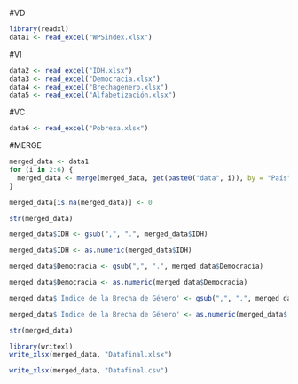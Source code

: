 #VD
```{r}
library(readxl)
data1 <- read_excel("WPSindex.xlsx")
```

#VI
```{r}
data2 <- read_excel("IDH.xlsx")
data3 <- read_excel("Democracia.xlsx")
data4 <- read_excel("Brechagenero.xlsx")
data5 <- read_excel("Alfabetización.xlsx")
```

#VC
```{r}
data6 <- read_excel("Pobreza.xlsx")
```

#MERGE
```{r}
merged_data <- data1
for (i in 2:6) {
  merged_data <- merge(merged_data, get(paste0("data", i)), by = "País", all.x = TRUE)
}
```

```{r}
merged_data[is.na(merged_data)] <- 0
```

```{r}
str(merged_data)
```
```{r}
merged_data$IDH <- gsub(",", ".", merged_data$IDH)
```

```{r}
merged_data$IDH <- as.numeric(merged_data$IDH)
```

```{r}
merged_data$Democracia <- gsub(",", ".", merged_data$Democracia)
```

```{r}
merged_data$Democracia <- as.numeric(merged_data$Democracia)
```

```{r}
merged_data$'Índice de la Brecha de Género' <- gsub(",", ".", merged_data$'Índice de la Brecha de Género')
```

```{r}
merged_data$'Índice de la Brecha de Género' <- as.numeric(merged_data$'Índice de la Brecha de Género')
```

```{r}
str(merged_data)
```


```{r}
library(writexl)
write_xlsx(merged_data, "Datafinal.xlsx")
```

```{r}
write_xlsx(merged_data, "Datafinal.csv")
```

